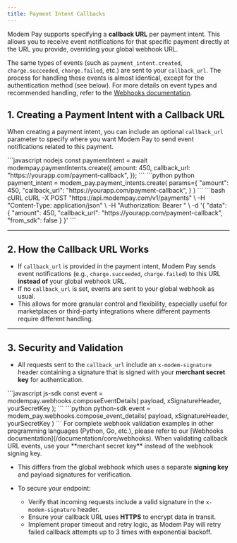 ```yaml
---
title: Payment Intent Callbacks
---
```


Modem Pay supports specifying a **callback URL** per payment intent. This allows you to receive event notifications for that specific payment directly at the URL you provide, overriding your global webhook URL.

The same types of events (such as `payment_intent.created`, `charge.succeeded`, `charge.failed`, etc.) are sent to your `callback_url`. The process for handling these events is almost identical, except for the authentication method (see below). For more details on event types and recommended handling, refer to the [Webhooks documentation](/documentation/core/webhooks).


## 1. Creating a Payment Intent with a Callback URL

When creating a payment intent, you can include an optional `callback_url` parameter to specify where you want Modem Pay to send event notifications related to this payment.

<CodeGroup>
```javascript nodejs 
const paymentIntent = await modempay.paymentIntents.create({
  amount: 450,
  callback_url: "https://yourapp.com/payment-callback",
});
```
```python python 
payment_intent = modem_pay.payment_intents.create(
    params={
        "amount": 450,
        "callback_url": "https://yourapp.com/payment-callback",
    }
)
```
```bash cURL 
cURL -X POST "https://api.modempay.com/v1/payments" \
  -H "Content-Type: application/json" \
  -H "Authorization: Bearer <your_api_key>" \
  -d '{
    "data": {
      "amount": 450,
      "callback_url": "https://yourapp.com/payment-callback",
      "from_sdk": false
    }
  }'
```
</CodeGroup>

---

## 2. How the Callback URL Works

* If `callback_url` is provided in the payment intent, Modem Pay sends event notifications (e.g., `charge.succeeded`, `charge.failed`) to this URL **instead of** your global webhook URL.
* If no `callback_url` is set, events are sent to your global webhook as usual.
* This allows for more granular control and flexibility, especially useful for marketplaces or third-party integrations where different payments require different handling.

---

## 3. Security and Validation

* All requests sent to the `callback_url` include an `x-modem-signature` header containing a signature that is signed with your **merchant secret key** for authentication.

<CodeGroup>
```javascript js-sdk
const event = modempay.webhooks.composeEventDetails(
    payload,
    xSignatureHeader,
    yourSecretKey
);
```
```python python-sdk
event = modem_pay.webhooks.compose_event_details(
    payload, xSignatureHeader, yourSecretKey
)
```

</CodeGroup>
<Info>
For complete webhook validation examples in other programming languages (Python, Go, etc.), please refer to our [Webhooks documentation](/documentation/core/webhooks). When validating callback URL events, use your **merchant secret key** instead of the webhook signing key.
</Info>

* This differs from the global webhook which uses a separate **signing key** and payload signatures for verification.

* To secure your endpoint:

  * Verify that incoming requests include a valid signature in the `x-modem-signature` header.
  * Ensure your callback URL uses **HTTPS** to encrypt data in transit.
  * Implement proper timeout and retry logic, as Modem Pay will retry failed callback attempts up to 3 times with exponential backoff.

